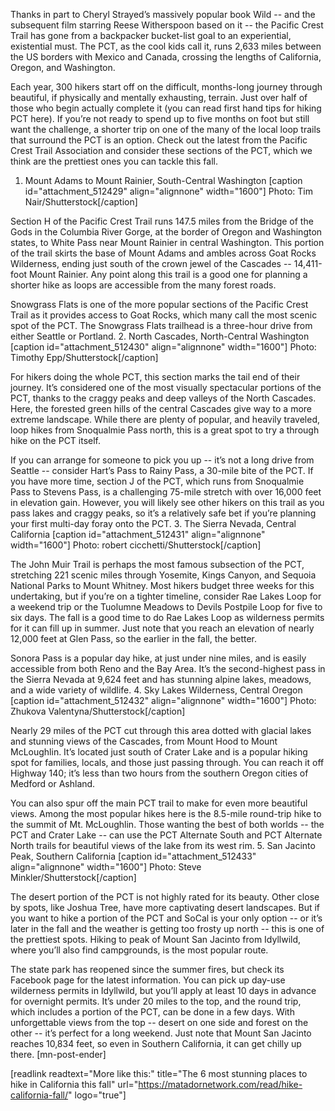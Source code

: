 Thanks in part to Cheryl Strayed’s massively popular book Wild -- and the subsequent film starring Reese Witherspoon based on it -- the Pacific Crest Trail has gone from a backpacker bucket-list goal to an experiential, existential must. The PCT, as the cool kids call it, runs 2,633 miles between the US borders with Mexico and Canada, crossing the lengths of California, Oregon, and Washington.

Each year, 300 hikers start off on the difficult, months-long journey through beautiful, if physically and mentally exhausting, terrain. Just over half of those who begin actually complete it (you can read first hand tips for hiking PCT here). If you’re not ready to spend up to five months on foot but still want the challenge, a shorter trip on one of the many of the local loop trails that surround the PCT is an option. Check out the latest from the Pacific Crest Trail Association and consider these sections of the PCT, which we think are the prettiest ones you can tackle this fall.
1. Mount Adams to Mount Rainier, South-Central Washington
[caption id="attachment_512429" align="alignnone" width="1600"] Photo: Tim Nair/Shutterstock[/caption]

Section H of the Pacific Crest Trail runs 147.5 miles from the Bridge of the Gods in the Columbia River Gorge, at the border of Oregon and Washington states, to White Pass near Mount Rainier in central Washington. This portion of the trail skirts the base of Mount Adams and ambles across Goat Rocks Wilderness, ending just south of the crown jewel of the Cascades -- 14,411-foot Mount Rainier. Any point along this trail is a good one for planning a shorter hike as loops are accessible from the many forest roads.

Snowgrass Flats is one of the more popular sections of the Pacific Crest Trail as it provides access to Goat Rocks, which many call the most scenic spot of the PCT. The Snowgrass Flats trailhead is a three-hour drive from either Seattle or Portland.
2. North Cascades, North-Central Washington
[caption id="attachment_512430" align="alignnone" width="1600"] Photo: Timothy Epp/Shutterstock[/caption]

For hikers doing the whole PCT, this section marks the tail end of their journey. It’s considered one of the most visually spectacular portions of the PCT, thanks to the craggy peaks and deep valleys of the North Cascades. Here, the forested green hills of the central Cascades give way to a more extreme landscape. While there are plenty of popular, and heavily traveled, loop hikes from Snoqualmie Pass north, this is a great spot to try a through hike on the PCT itself.

If you can arrange for someone to pick you up -- it’s not a long drive from Seattle -- consider Hart’s Pass to Rainy Pass, a 30-mile bite of the PCT. If you have more time, section J of the PCT, which runs from Snoqualmie Pass to Stevens Pass, is a challenging 75-mile stretch with over 16,000 feet in elevation gain. However, you will likely see other hikers on this trail as you pass lakes and craggy peaks, so it’s a relatively safe bet if you’re planning your first multi-day foray onto the PCT.
3. The Sierra Nevada, Central California
[caption id="attachment_512431" align="alignnone" width="1600"] Photo: robert cicchetti/Shutterstock[/caption]

The John Muir Trail is perhaps the most famous subsection of the PCT, stretching 221 scenic miles through Yosemite, Kings Canyon, and Sequoia National Parks to Mount Whitney. Most hikers budget three weeks for this undertaking, but if you’re on a tighter timeline, consider Rae Lakes Loop for a weekend trip or the Tuolumne Meadows to Devils Postpile Loop for five to six days. The fall is a good time to do Rae Lakes Loop as wilderness permits for it can fill up in summer. Just note that you reach an elevation of nearly 12,000 feet at Glen Pass, so the earlier in the fall, the better.

Sonora Pass is a popular day hike, at just under nine miles, and is easily accessible from both Reno and the Bay Area. It’s the second-highest pass in the Sierra Nevada at 9,624 feet and has stunning alpine lakes, meadows, and a wide variety of wildlife.
4. Sky Lakes Wilderness, Central Oregon
[caption id="attachment_512432" align="alignnone" width="1600"] Photo: Zhukova Valentyna/Shutterstock[/caption]

Nearly 29 miles of the PCT cut through this area dotted with glacial lakes and stunning views of the Cascades, from Mount Hood to Mount McLoughlin. It’s located just south of Crater Lake and is a popular hiking spot for families, locals, and those just passing through. You can reach it off Highway 140; it’s less than two hours from the southern Oregon cities of Medford or Ashland.

You can also spur off the main PCT trail to make for even more beautiful views. Among the most popular hikes here is the 8.5-mile round-trip hike to the summit of Mt. McLoughlin. Those wanting the best of both worlds -- the PCT and Crater Lake -- can use the PCT Alternate South and PCT Alternate North trails for beautiful views of the lake from its west rim.
5. San Jacinto Peak, Southern California
[caption id="attachment_512433" align="alignnone" width="1600"] Photo: Steve Minkler/Shutterstock[/caption]

The desert portion of the PCT is not highly rated for its beauty. Other close by spots, like Joshua Tree, have more captivating desert landscapes. But if you want to hike a portion of the PCT and SoCal is your only option -- or it’s later in the fall and the weather is getting too frosty up north -- this is one of the prettiest spots. Hiking to peak of Mount San Jacinto from Idyllwild, where you’ll also find campgrounds, is the most popular route.

The state park has reopened since the summer fires, but check its Facebook page for the latest information. You can pick up day-use wilderness permits in Idyllwild, but you’ll apply at least 10 days in advance for overnight permits. It’s under 20 miles to the top, and the round trip, which includes a portion of the PCT, can be done in a few days. With unforgettable views from the top -- desert on one side and forest on the other -- it’s perfect for a long weekend. Just note that Mount San Jacinto reaches 10,834 feet, so even in Southern California, it can get chilly up there. [mn-post-ender]

[readlink readtext="More like this:" title="The 6 most stunning places to hike in California this fall" url="https://matadornetwork.com/read/hike-california-fall/" logo="true"]